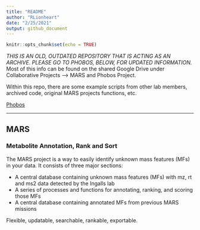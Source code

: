 ```yaml
---
title: "README"
author: "RLionheart"
date: "2/25/2021"
output: github_document
---
```



```r
knitr::opts_chunk$set(echo = TRUE)
```

*THIS IS AN OLD, OUTDATED REPOSITORY THAT IS ACTING AS AN ARCHIVE. PLEASE GO TO PHOBOS, BELOW, FOR UPDATED INFORMATION.*
Most of this info can be found on the shared Google Drive under Collaborative Projects --> MARS and Phobos Project.

Within this repo, there are some example scripts from other lab members, archived code, original MARS projects functions, etc. 

[Phobos](https://github.com/IngallsLabUW/phobos)

---

## MARS
### Metabolite Annotation, Rank and Sort

The MARS project is a way to easily identify unknown mass features (MFs) in your data. It consists of three major sections: 

- A central database containing unknown mass features (MFs) with mz, rt and ms2 data detected by the Ingalls lab 
- A series of processes and functions for annotating, ranking, and scoring those MFs
- A central database containing annotated MFs from previous MARS missions

Flexible, updatable, searchable, rankable, exportable. 
